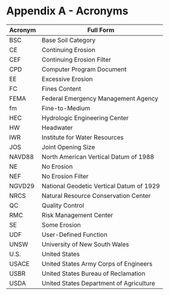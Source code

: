 # Appendix A - Acronyms

| Acronym     | Full Form                                           |
|-------------|-----------------------------------------------------|
| BSC         | Base Soil Category                                  |
| CE          | Continuing Erosion                                  |
| CEF         | Continuing Erosion Filter                           |
| CPD         | Computer Program Document                           |
| EE	        | Excessive Erosion                                   |
| FC	        | Fines Content                                       |
| FEMA	      | Federal Emergency Management Agency                 |
| fm	        | Fine-to-Medium                                      |
| HEC	        | Hydrologic Engineering Center                       |
| HW	        | Headwater                                           |
| IWR	        | Institute for Water Resources                       |
| JOS	        | Joint Opening Size                                  |
| NAVD88      | North American Vertical Datum of 1988               |
| NE	        | No Erosion                                          |
| NEF	        | No Erosion Filter                                   |
| NGVD29	    | National Geodetic Vertical Datum of 1929            |
| NRCS	      | Natural Resource Conservation Center                |
| QC	        | Quality Control                                     |
| RMC	        | Risk Management Center                              |
| SE	        | Some Erosion                                        |
| UDF	        | User-Defined Function                               |
| UNSW	      | University of New South Wales                       |
| U.S.	      | United States                                       |
| USACE	      | United States Army Corps of Engineers               |
| USBR	      | United States Bureau of Reclamation                 |
| USDA	      | United States Department of Agriculture             |